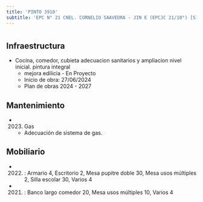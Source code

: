 ```yaml
---
title: 'PINTO 3910'
subtitle: 'EPC N° 21 CNEL. CORNELIO SAAVEDRA - JIN E (EPCJC 21/10°) [S]'
---
```


#
## Infraestructura

* Cocina, comedor, cubieta adecuacion sanitarios y ampliacion nivel inicial. pintura integral 
    + mejora edilicia - En Proyecto 
    + Inicio de obra: 27/06/2024 
    + Plan de obras 2024 - 2027 






## Mantenimiento

*  (2023) Gas 
    + Adecuación de sistema de gas.





## Mobiliario

*  (2022) : Armario 4, Escritorio 2, Mesa pupitre doble 30, Mesa usos múltiples 2, Silla escolar 30, Varios 4 

*  (2021) : Banco largo comedor 20, Mesa usos múltiples 10, Varios 4 



